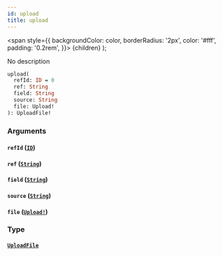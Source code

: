 ```yaml
---
id: upload
title: upload
---
```


<span
style={{
      backgroundColor: color,
      borderRadius: '2px',
      color: '#fff',
      padding: '0.2rem',
    }}>
{children}
</span>
);

No description

```graphql
upload(
  refId: ID = 0
  ref: String
  field: String
  source: String
  file: Upload!
): UploadFile!

```

### Arguments

#### `refId` ([`ID`](/v1/scalars/id))

#### `ref` ([`String`](/v1/scalars/string))

#### `field` ([`String`](/v1/scalars/string))

#### `source` ([`String`](/v1/scalars/string))

#### `file` ([`Upload!`](/v1/scalars/upload))

### Type

#### [`UploadFile`](/v1/objects/upload-file)
